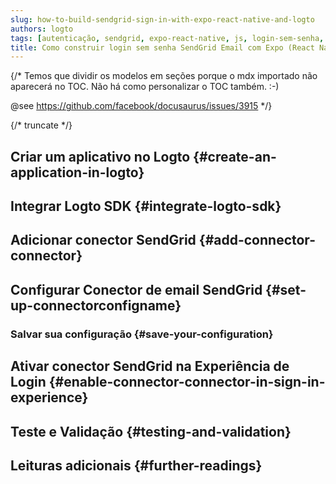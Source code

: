 ```yaml
---
slug: how-to-build-sendgrid-sign-in-with-expo-react-native-and-logto
authors: logto
tags: [autenticação, sendgrid, expo-react-native, js, login-sem-senha, login, entrar]
title: Como construir login sem senha SendGrid Email com Expo (React Native)
---
```


{/*
  Temos que dividir os modelos em seções porque o mdx importado não aparecerá no TOC.
  Não há como personalizar o TOC também. :-)

  @see https://github.com/facebook/docusaurus/issues/3915
*/}



{/* truncate */}

<Intro connector={connector} sdk="Expo (React Native)" link="https://expo.dev" />

## Criar um aplicativo no Logto \{#create-an-application-in-logto}

<CreateApplication type="Native app" framework="Expo" />

## Integrar Logto SDK \{#integrate-logto-sdk}

<IntegrateSdk />

## Adicionar conector SendGrid \{#add-connector-connector}

<AddPasswordlessConnector
  connector={connector}
  connectorType="Email"
  passwordlessSignUpIdentifier="Endereço de email"
/>

## Configurar Conector de email SendGrid \{#set-up-connectorconfigname}

<ConnectorGuide />

### Salvar sua configuração \{#save-your-configuration}

<SaveYourConfiguration connector={connector} />

## Ativar conector SendGrid na Experiência de Login \{#enable-connector-connector-in-sign-in-experience}

<EnablePasswordlessConnector
  connectorType="Email"
  passwordlessSignUpIdentifier="Endereço de email"
/>

## Teste e Validação \{#testing-and-validation}

<TestingAndValidation connector={connector} sdk="Expo (React Native)" />

## Leituras adicionais \{#further-readings}

<FurtherReadings />